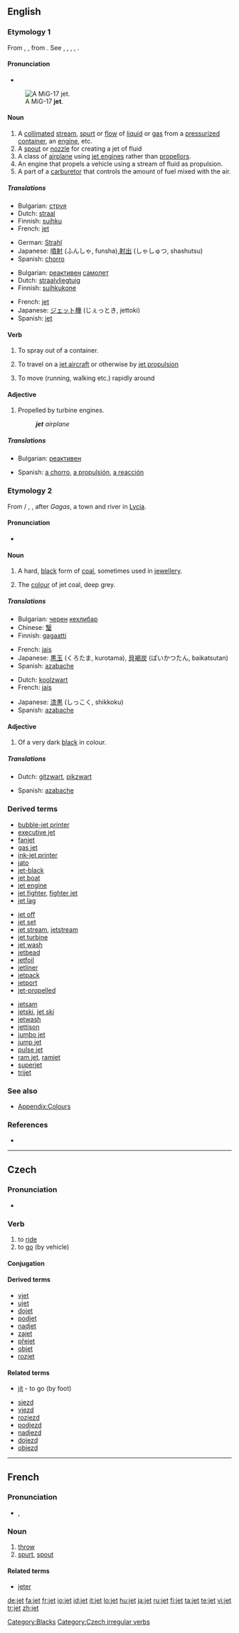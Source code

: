 ==English==

===Etymology 1===
From {{F.}} {{term|jet|lang=fr}}, {{OF.}} {{term|get|lang=fro}} {{term|giet|lang=fro}}, {{L.}} {{term|iactus||a throwing, a [[throw]]|lang=la}} from {{term|iacere||to throw|lang=la}}. See {{term|abject}}, {{term|ejaculate}}, {{term|gist}}, {{term|jess}}, {{term|jut}}.

====Pronunciation====
* {{rhymes|ɛt}}

[[Image:MiG-17F Top View.JPG|thumb|right|A MiG-17 '''jet'''.]]

====Noun====
{{en-noun}}

# A [[collimated]] [[stream]], [[spurt]] or [[flow]] of [[liquid]] or [[gas]] from a [[pressurize]]d [[container]], an [[engine]], etc.
# A [[spout]] or [[nozzle]] for creating a jet of fluid
# A class of [[airplane]] using [[jet engine]]s rather than [[propellor]]s.
# An engine that propels a vehicle using a stream of fluid as propulsion.
# A part of a [[carburetor]] that controls the amount of fuel mixed with the air.

=====Translations=====
{{trans-top|spray}}
* Bulgarian: [[струя]] {{f}}
* Dutch: [[straal]] {{f}}
* Finnish: [[suihku]]
* French: [[jet]] {{m}}
{{trans-mid}}
* German: [[Strahl]] {{m}}
* Japanese: [[噴射]] (ふんしゃ, funsha),[[射出]] (しゃしゅつ, shashutsu)
* Spanish: [[chorro]] {{m}}
{{trans-bottom}}

{{trans-top|airplane}}
* Bulgarian: [[реактивен]] [[самолет]] {{m}}
* Dutch: [[straalvliegtuig]] {{n}}
* Finnish: [[suihkukone]]
{{trans-mid}}
* French: [[jet]] {{m}}
* Japanese: [[ジェット機]] (じぇっとき, jettoki)
* Spanish: [[jet]] {{m}}
{{trans-bottom}}

====Verb====
{{en-verb|jet|t|ing}}

# {{intransitive}} To spray out of a container.
# {{intransitive}} To travel on a [[jet aircraft]] or otherwise by [[jet propulsion]]
# {{intransitive}} To move (running, walking etc.) rapidly around

====Adjective====
{{en-adj|-}}

# Propelled by turbine engines.
#: '''''jet''' airplane''

=====Translations=====
{{trans-top|propelled}}
* Bulgarian: [[реактивен]] {{m}}
{{trans-mid}}
* Spanish: [[a chorro]], [[a propulsión]], [[a reacción]]
{{trans-bottom}}

===Etymology 2===
From {{OF.}} / {{F.}} {{term|jet|lang=fr}}, {{term|jayet|lang=fr}}, {{L.}} {{term|gagates|lang=la}} after {{Gr.}} ''Gagas'', a town and river in [[Lycia]].

====Pronunciation====
* {{rhymes|ɛt}}

====Noun====
{{en-noun}}

# A hard, [[black]] form of [[coal]], sometimes used in [[jewellery]].
# {{colour}} The [[colour]] of jet coal, deep grey.
#: {{colour panel|3E3E3E}}

=====Translations=====
{{trans-top|coal}}
* Bulgarian: [[черен]] [[кехлибар]] {{m}}
* Chinese: [[瑿]]
* Finnish: [[gagaatti]]
{{trans-mid}}
* French: [[jais]]
* Japanese: [[黒玉]] (くろたま, kurotama), [[貝褐炭]] (ばいかつたん, baikatsutan)
* Spanish: [[azabache]] {{m}}
{{trans-bottom}}

{{trans-top|colour}}
* Dutch: [[koolzwart]] {{n}}
* French: [[jais]]
{{trans-mid}}
* Japanese: [[漆黒]] (しっこく, shikkoku)
* Spanish: [[azabache]] {{m}}
{{trans-bottom}}

====Adjective====
{{en-adj-notcomp}}

# {{colour}} Of a very dark [[black]] in colour.

=====Translations=====
{{trans-top|colour}}
* Dutch: [[gitzwart]], [[pikzwart]]
{{trans-mid}}
* Spanish: [[azabache]] {{m|f}}
{{trans-bottom}}

===Derived terms===
{{rel-top3|derived terms}}
* [[bubble-jet printer]]
* [[executive jet]]
* [[fanjet]]
* [[gas jet]]
* [[ink-jet printer]]
* [[jato]]
* [[jet-black]]
* [[jet boat]]
* [[jet engine]]
* [[jet fighter]], [[fighter jet]]
* [[jet lag]]
{{rel-mid3}}
* [[jet off]]
* [[jet set]]
* [[jet stream]], [[jetstream]]
* [[jet turbine]]
* [[jet wash]]
* [[jetbead]]
* [[jetfoil]]
* [[jetliner]]
* [[jetpack]]
* [[jetport]]
* [[jet-propelled]]
{{rel-mid3}}
* [[jetsam]]
* [[jetski]], [[jet ski]]
* [[jetwash]]
* [[jettison]]
* [[jumbo jet]]
* [[jump jet]]
* [[pulse jet]]
* [[ram jet]], [[ramjet]]
* [[superjet]]
* [[trijet]]
{{rel-bottom}}

===See also===
* [[Appendix:Colours]]

===References===
* {{R:1913}}

[[Category:Blacks]]

----

==Czech==

===Pronunciation===
* {{audio|Cs-jet.ogg|audio}}

===Verb===
{{cs-verb|a=i}}

# to [[ride]]
# to [[go]] (by vehicle)

====Conjugation====
{{cs-conj-jet|}}

====Derived terms====
* [[vjet]]
* [[ujet]]
* [[dojet]]
* [[podjet]]
* [[nadjet]]
* [[zajet]]
* [[přejet]]
* [[objet]]
* [[rozjet]]

====Related terms====
{{rel-top}}
* [[jít]] - to go (by foot)
{{rel-mid}}
* [[sjezd]] {{m}}
* [[vjezd]] {{m}}
* [[rozjezd]] {{m}}
* [[podjezd]] {{m}}
* [[nadjezd]] {{m}}
* [[dojezd]] {{m}}
* [[objezd]] {{m}}
{{rel-bottom}}

[[Category:Czech irregular verbs]]

----

==French==

===Pronunciation===
* {{IPA|/dʒɛt/}}, {{SAMPA|/dZEt/}}

===Noun===
{{fr-noun|m}}

# [[throw]]
# [[spurt]], [[spout]]

====Related terms====
* [[jeter]]

[[de:jet]]
[[fa:jet]]
[[fr:jet]]
[[io:jet]]
[[id:jet]]
[[it:jet]]
[[lo:jet]]
[[hu:jet]]
[[ja:jet]]
[[ru:jet]]
[[fi:jet]]
[[ta:jet]]
[[te:jet]]
[[vi:jet]]
[[tr:jet]]
[[zh:jet]]